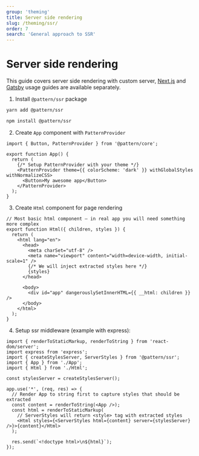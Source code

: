 ```yaml
---
group: 'theming'
title: Server side rendering
slug: /theming/ssr/
order: 7
search: 'General approach to SSR'
---
```


# Server side rendering

This guide covers server side rendering with custom server, [Next.js](/theming/next/) and [Gatsby](/theming/gatsby/)
usage guides are available separately.

1. Install `@pattern/ssr` package

```bash
yarn add @pattern/ssr

npm install @pattern/ssr
```

2. Create `App` component with `PatternProvider`

```tsx
import { Button, PatternProvider } from '@pattern/core';

export function App() {
  return (
    {/* Setup PatternProvider with your theme */}
    <PatternProvider theme={{ colorScheme: 'dark' }} withGlobalStyles withNormalizeCSS>
      <Button>My awesome app</Button>
    </PatternProvider>
  );
}
```

3. Create `Html` component for page rendering

```tsx
// Most basic html component – in real app you will need something more complex
export function Html({ children, styles }) {
  return (
    <html lang="en">
      <head>
        <meta charSet="utf-8" />
        <meta name="viewport" content="width=device-width, initial-scale=1" />
        {/* We will inject extracted styles here */}
        {styles}
      </head>

      <body>
        <div id="app" dangerouslySetInnerHTML={{ __html: children }} />
      </body>
    </html>
  );
}
```

4. Setup ssr middleware (example with express):

```tsx
import { renderToStaticMarkup, renderToString } from 'react-dom/server';
import express from 'express';
import { createStylesServer, ServerStyles } from '@pattern/ssr';
import { App } from './App';
import { Html } from './Html';

const stylesServer = createStylesServer();

app.use('*', (req, res) => {
  // Render App to string first to capture styles that should be extracted
  const content = renderToString(<App />);
  const html = renderToStaticMarkup(
    // ServerStyles will return <style> tag with extracted styles
    <Html styles={<ServerStyles html={content} server={stylesServer} />}>{content}</Html>
  );

  res.send(`<!doctype html>\n${html}`);
});
```
